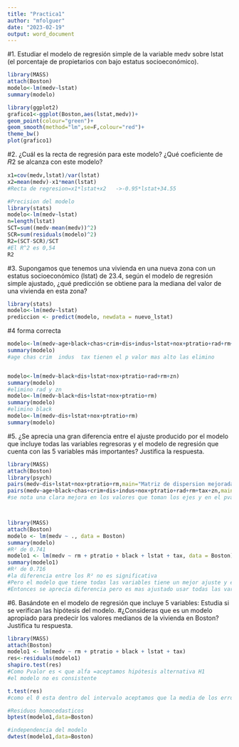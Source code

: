---
title: "Practica1"
author: "mfolguer"
date: "2023-02-19"
output: word_document
---
#1. Estudiar el modelo de regresión simple de la variable medv sobre lstat (el porcentaje de propietarios con bajo estatus socioeconómico).
```{r}
library(MASS)
attach(Boston)
modelo<-lm(medv~lstat)
summary(modelo)

library(ggplot2)
grafico1<-ggplot(Boston,aes(lstat,medv))+
geom_point(colour="green")+
geom_smooth(method="lm",se=F,colour="red")+
theme_bw()
plot(grafico1)


```
#2. ¿Cuál es la recta de regresión para este modelo? ¿Qué coeficiente de 𝑅2 se alcanza con este modelo?
```{r}
x1=cov(medv,lstat)/var(lstat)
x2=mean(medv)-x1*mean(lstat)
#Recta de regresion=x1*lstat+x2   ->-0.95*lstat+34.55

#Precision del modelo
library(stats)
modelo<-lm(medv~lstat)
n=length(lstat)
SCT=sum((medv-mean(medv))^2)
SCR=sum(residuals(modelo)^2)
R2=(SCT-SCR)/SCT
#El R^2 es 0,54
R2

```
#3. Supongamos que tenemos una vivienda en una nueva zona con un estatus socioeconómico (lstat) de 23.4, según el modelo de regresión simple ajustado, ¿qué predicción se obtiene para la mediana del valor de una vivienda en esta zona?
```{r}
library(stats)
modelo<-lm(medv~lstat)
prediccion <- predict(modelo, newdata = nuevo_lstat)


```

#4 forma correcta
```{r}
modelo<-lm(medv~age+black+chas+crim+dis+indus+lstat+nox+ptratio+rad+rm+tax+zn)
summary(modelo)
#age chas crim  indus  tax tienen el p valor mas alto las elimino


modelo<-lm(medv~black+dis+lstat+nox+ptratio+rad+rm+zn)
summary(modelo)
#elimino rad y zn
modelo<-lm(medv~black+dis+lstat+nox+ptratio+rm)
summary(modelo)
#elimino black
modelo<-lm(medv~dis+lstat+nox+ptratio+rm)
summary(modelo)

```

#5. ¿Se aprecia una gran diferencia entre el ajuste producido por el modelo que incluye todas las variables regresoras y el modelo de regresión que cuenta con las 5 variables más importantes? Justifica la respuesta.
```{r}
library(MASS)
attach(Boston)
library(psych)
pairs(medv~dis+lstat+nox+ptratio+rm,main="Matriz de dispersion mejorada")
pairs(medv~age+black+chas+crim+dis+indus+nox+ptratio+rad+rm+tax+zn,main="Matriz de dispersión sin mejora")
#se nota una clara mejora en los valores que toman los ejes y en el pvalor de cada variable



library(MASS)
attach(Boston)
modelo <- lm(medv ~ ., data = Boston)
summary(modelo)
#R² de 0.741
modelo1 <- lm(medv ~ rm + ptratio + black + lstat + tax, data = Boston)
summary(modelo1)
#R² de 0.716
#la diferencia entre los R² no es significativa
#Pero el modelo que tiene todas las variables tiene un mejor ajuste y es mas preciso
#Entonces se aprecia diferencia pero es mas ajustado usar todas las variables


```
#6. Basándote en el modelo de regresión que incluye 5 variables: Estudia si se verifican las hipótesis del modelo. #¿Consideras que es un modelo apropiado para predecir los valores medianos de la vivienda en Boston? Justifica tu respuesta.
```{r}
library(MASS)
attach(Boston)
modelo1 <- lm(medv ~ rm + ptratio + black + lstat + tax)
res<-residuals(modelo1)
shapiro.test(res)
#Como Pvalor es < que alfa =aceptamos hipótesis alternativa H1
#el modelo no es consistente

t.test(res)
#como el 0 esta dentro del intervalo aceptamos que la media de los errores es 0 se cumple H0 y como el p valor esta grande rechazamos H1

#Residuos homocedasticos
bptest(modelo1,data=Boston)

#independencia del modelo
dwtest(modelo1,data=Boston)
```

